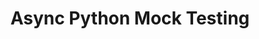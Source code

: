 ---
title:  Async Python Mock Testing
seoTitle: Your Guide on how to mock asynchronous Python objects
summary: Your Guide on how to mock asynchronous Python objects
isReleased: true
isSequel: false
lastModDate: 2023-02-01T09:15:00-0401
firstModDate: 2023-02-01T09:15:00-0401
minutesToRead: 7
tags:
  - 'python'
  - 'async'
---